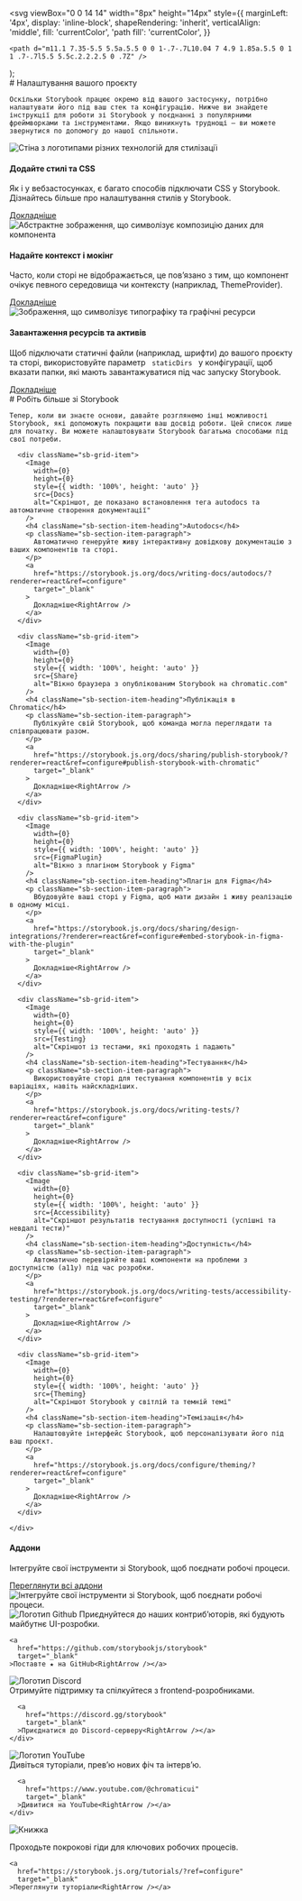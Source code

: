 

  <svg
    viewBox="0 0 14 14"
    width="8px"
    height="14px"
    style={{
      marginLeft: '4px',
      display: 'inline-block',
      shapeRendering: 'inherit',
      verticalAlign: 'middle',
      fill: 'currentColor',
      'path fill': 'currentColor',
    }}
  >
    <path d="m11.1 7.35-5.5 5.5a.5.5 0 0 1-.7-.7L10.04 7 4.9 1.85a.5.5 0 1 1 .7-.7l5.5 5.5c.2.2.2.5 0 .7Z" />
  </svg>
);

<Meta title="Configure your project" />

<div className="sb-container">
  <div className='sb-section-title'>
    # Налаштування вашого проєкту

    Оскільки Storybook працює окремо від вашого застосунку, потрібно налаштувати його під ваш стек та конфігурацію. Нижче ви знайдете інструкції для роботи зі Storybook у поєднанні з популярними фреймворками та інструментами. Якщо виникнуть труднощі — ви можете звернутися по допомогу до нашої спільноти.

  </div>
  <div className="sb-section">
    <div className="sb-section-item">
      <Image
        src={Styling}
        alt="Стіна з логотипами різних технологій для стилізації"
        width={0}
        height={0}
        style={{ width: '100%', height: 'auto' }}
      />
      <h4 className="sb-section-item-heading">Додайте стилі та CSS</h4>
      <p className="sb-section-item-paragraph">
        Як і у вебзастосунках, є багато способів підключати CSS у Storybook. Дізнайтесь більше про налаштування стилів у Storybook.
      </p>
      <a
        href="https://storybook.js.org/docs/configure/styling-and-css/?renderer=react&ref=configure"
        target="_blank"
      >
        Докладніше<RightArrow />
      </a>
    </div>
    <div className="sb-section-item">
      <Image 
        width={0}
        height={0}
        style={{ width: '100%', height: 'auto' }}
        src={Context}
        alt="Абстрактне зображення, що символізує композицію даних для компонента"
      />
      <h4 className="sb-section-item-heading">Надайте контекст і мокінг</h4>
      <p className="sb-section-item-paragraph">
        Часто, коли сторі не відображається, це пов’язано з тим, що компонент очікує певного середовища чи контексту (наприклад, ThemeProvider).
      </p>
      <a
        href="https://storybook.js.org/docs/writing-stories/decorators/?renderer=react&ref=configure#context-for-mocking"
        target="_blank"
      >
        Докладніше<RightArrow />
      </a>
    </div>
    <div className="sb-section-item">
      <Image 
        width={0}
        height={0}
        style={{ width: '100%', height: 'auto' }} 
        src={Assets} 
        alt="Зображення, що символізує типографіку та графічні ресурси" 
      />
      <div>
        <h4 className="sb-section-item-heading">Завантаження ресурсів та активів</h4>
        <p className="sb-section-item-paragraph">
          Щоб підключати статичні файли (наприклад, шрифти) до вашого проєкту та сторі, використовуйте параметр
          <code> staticDirs </code> у конфігурації, щоб вказати папки, які мають завантажуватися під час запуску Storybook.
        </p>
        <a
          href="https://storybook.js.org/docs/configure/images-and-assets/?renderer=react&ref=configure"
          target="_blank"
        >
          Докладніше<RightArrow />
        </a>
      </div>
    </div>
  </div>
</div>

<div className="sb-container">
  <div className='sb-section-title'>
    # Робіть більше зі Storybook

    Тепер, коли ви знаєте основи, давайте розглянемо інші можливості Storybook, які допоможуть покращити ваш досвід роботи. Цей список лише для початку. Ви можете налаштовувати Storybook багатьма способами під свої потреби.

  </div>

  <div className="sb-section">
    <div className="sb-features-grid">

      <div className="sb-grid-item">
        <Image
          width={0}
          height={0}
          style={{ width: '100%', height: 'auto' }}
          src={Docs}
          alt="Скріншот, де показано встановлення тега autodocs та автоматичне створення документації"
        />
        <h4 className="sb-section-item-heading">Autodocs</h4>
        <p className="sb-section-item-paragraph">
          Автоматично генеруйте живу інтерактивну довідкову документацію з ваших компонентів та сторі.
        </p>
        <a
          href="https://storybook.js.org/docs/writing-docs/autodocs/?renderer=react&ref=configure"
          target="_blank"
        >
          Докладніше<RightArrow />
        </a>
      </div>

      <div className="sb-grid-item">
        <Image
          width={0}
          height={0}
          style={{ width: '100%', height: 'auto' }}
          src={Share}
          alt="Вікно браузера з опублікованим Storybook на chromatic.com"
        />
        <h4 className="sb-section-item-heading">Публікація в Chromatic</h4>
        <p className="sb-section-item-paragraph">
          Публікуйте свій Storybook, щоб команда могла переглядати та співпрацювати разом.
        </p>
        <a
          href="https://storybook.js.org/docs/sharing/publish-storybook/?renderer=react&ref=configure#publish-storybook-with-chromatic"
          target="_blank"
        >
          Докладніше<RightArrow />
        </a>
      </div>

      <div className="sb-grid-item">
        <Image
          width={0}
          height={0}
          style={{ width: '100%', height: 'auto' }}
          src={FigmaPlugin}
          alt="Вікно з плагіном Storybook у Figma"
        />
        <h4 className="sb-section-item-heading">Плагін для Figma</h4>
        <p className="sb-section-item-paragraph">
          Вбудовуйте ваші сторі у Figma, щоб мати дизайн і живу реалізацію в одному місці.
        </p>
        <a
          href="https://storybook.js.org/docs/sharing/design-integrations/?renderer=react&ref=configure#embed-storybook-in-figma-with-the-plugin"
          target="_blank"
        >
          Докладніше<RightArrow />
        </a>
      </div>

      <div className="sb-grid-item">
        <Image
          width={0}
          height={0}
          style={{ width: '100%', height: 'auto' }}
          src={Testing}
          alt="Скріншот із тестами, які проходять і падають"
        />
        <h4 className="sb-section-item-heading">Тестування</h4>
        <p className="sb-section-item-paragraph">
          Використовуйте сторі для тестування компонентів у всіх варіаціях, навіть найскладніших.
        </p>
        <a
          href="https://storybook.js.org/docs/writing-tests/?renderer=react&ref=configure"
          target="_blank"
        >
          Докладніше<RightArrow />
        </a>
      </div>

      <div className="sb-grid-item">
        <Image
          width={0}
          height={0}
          style={{ width: '100%', height: 'auto' }}
          src={Accessibility}
          alt="Скріншот результатів тестування доступності (успішні та невдалі тести)"
        />
        <h4 className="sb-section-item-heading">Доступність</h4>
        <p className="sb-section-item-paragraph">
          Автоматично перевіряйте ваші компоненти на проблеми з доступністю (a11y) під час розробки.
        </p>
        <a
          href="https://storybook.js.org/docs/writing-tests/accessibility-testing/?renderer=react&ref=configure"
          target="_blank"
        >
          Докладніше<RightArrow />
        </a>
      </div>

      <div className="sb-grid-item">
        <Image
          width={0}
          height={0}
          style={{ width: '100%', height: 'auto' }}
          src={Theming}
          alt="Скріншот Storybook у світлій та темній темі"
        />
        <h4 className="sb-section-item-heading">Темізація</h4>
        <p className="sb-section-item-paragraph">
          Налаштовуйте інтерфейс Storybook, щоб персоналізувати його під ваш проєкт.
        </p>
        <a
          href="https://storybook.js.org/docs/configure/theming/?renderer=react&ref=configure"
          target="_blank"
        >
          Докладніше<RightArrow />
        </a>
      </div>

    </div>

  </div>
</div>

<div className="sb-addon">
  <div className="sb-addon-text">
    <h4>Аддони</h4>
    <p className="sb-section-item-paragraph">
      Інтегруйте свої інструменти зі Storybook, щоб поєднати робочі процеси.
    </p>
    <a href="https://storybook.js.org/addons/?ref=configure" target="_blank">
      Переглянути всі аддони
      <RightArrow />
    </a>
  </div>
  <div className="sb-addon-img">
    <Image
      width={650}
      height={347}
      src={AddonLibrary}
      alt="Інтегруйте свої інструменти зі Storybook, щоб поєднати робочі процеси."
    />
  </div>
</div>

<div className="sb-section sb-socials">
  <div className="sb-section-item">
    <Image 
      width={32}
      height={32}
      layout="fixed"
      src={Github} 
      alt="Логотип Github" 
      className="sb-explore-image"
    />
    Приєднуйтеся до наших контриб’юторів, які будують майбутнє UI-розробки.

    <a
      href="https://github.com/storybookjs/storybook"
      target="_blank"
    >Поставте ★ на GitHub<RightArrow /></a>

  </div>

  <div className="sb-section-item">
    <Image
      width={33}
      height={32}
      layout="fixed"
      src={Discord}
      alt="Логотип Discord"
      className="sb-explore-image"
    />
    <div>
      Отримуйте підтримку та спілкуйтеся з frontend-розробниками.

      <a
        href="https://discord.gg/storybook"
        target="_blank"
      >Приєднатися до Discord-серверу<RightArrow /></a>
    </div>

  </div>

  <div className="sb-section-item">
    <Image
      width={32}
      height={32}
      layout="fixed"
      src={Youtube}
      alt="Логотип YouTube"
      className="sb-explore-image"
    />
    <div>
      Дивіться туторіали, прев’ю нових фіч та інтерв’ю.

      <a
        href="https://www.youtube.com/@chromaticui"
        target="_blank"
      >Дивитися на YouTube<RightArrow /></a>
    </div>

  </div>

  <div className="sb-section-item">
    <Image
      width={33}
      height={32}
      layout="fixed"
      src={Tutorials}
      alt="Книжка"
      className="sb-explore-image"
    />
    <p>Проходьте покрокові гіди для ключових робочих процесів.</p>

    <a
      href="https://storybook.js.org/tutorials/?ref=configure"
      target="_blank"
    >Переглянути туторіали<RightArrow /></a>

  </div>
</div>

<style>
  {`
  .sb-container {
    margin-bottom: 48px;
  }

  .sb-section {
    width: 100%;
    display: flex;
    flex-direction: row;
    gap: 20px;
  }

  img {
    object-fit: cover;
  }

  .sb-section-title {
    margin-bottom: 32px;
  }

  .sb-section a:not(h1 a, h2 a, h3 a) {
    font-size: 14px;
  }

  .sb-section-item, .sb-grid-item {
    flex: 1;
    display: flex;
    flex-direction: column;
  }

  .sb-section-item-heading {
    padding-top: 20px !important;
    padding-bottom: 5px !important;
    margin: 0 !important;
  }
  .sb-section-item-paragraph {
    margin: 0;
    padding-bottom: 10px;
  }

  .sb-chevron {
    margin-left: 5px;
  }

  .sb-features-grid {
    display: grid;
    grid-template-columns: repeat(2, 1fr);
    grid-gap: 32px 20px;
  }

  .sb-socials {
    display: grid;
    grid-template-columns: repeat(4, 1fr);
  }

  .sb-socials p {
    margin-bottom: 10px;
  }

  .sb-explore-image {
    max-height: 32px;
    align-self: flex-start;
  }

  .sb-addon {
    width: 100%;
    display: flex;
    align-items: center;
    position: relative;
    background-color: #EEF3F8;
    border-radius: 5px;
    border: 1px solid rgba(0, 0, 0, 0.05);
    background: #EEF3F8;
    height: 180px;
    margin-bottom: 48px;
    overflow: hidden;
  }

  .sb-addon-text {
    padding-left: 48px;
    max-width: 240px;
  }

  .sb-addon-text h4 {
    padding-top: 0px;
  }

  .sb-addon-img {
    position: absolute;
    left: 345px;
    top: 0;
    height: 100%;
    width: 200%;
    overflow: hidden;
  }

  .sb-addon-img img {
    width: 650px;
    transform: rotate(-15deg);
    margin-left: 40px;
    margin-top: -72px;
    box-shadow: 0 0 1px rgba(255, 255, 255, 0);
    backface-visibility: hidden;
  }

  @media screen and (max-width: 800px) {
    .sb-addon-img {
      left: 300px;
    }
  }

  @media screen and (max-width: 600px) {
    .sb-section {
      flex-direction: column;
    }

    .sb-features-grid {
      grid-template-columns: repeat(1, 1fr);
    }

    .sb-socials {
      grid-template-columns: repeat(2, 1fr);
    }

    .sb-addon {
      height: 280px;
      align-items: flex-start;
      padding-top: 32px;
      overflow: hidden;
    }

    .sb-addon-text {
      padding-left: 24px;
    }

    .sb-addon-img {
      right: 0;
      left: 0;
      top: 130px;
      bottom: 0;
      overflow: hidden;
      height: auto;
      width: 124%;
    }

    .sb-addon-img img {
      width: 1200px;
      transform: rotate(-12deg);
      margin-left: 0;
      margin-top: 48px;
      margin-bottom: -40px;
      margin-left: -24px;
    }
  }
  `}
</style>
